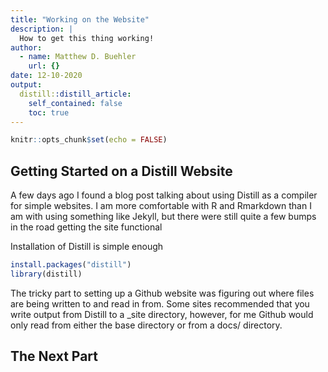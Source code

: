 ```yaml
---
title: "Working on the Website"
description: |
  How to get this thing working!
author:
  - name: Matthew D. Buehler
    url: {}
date: 12-10-2020
output:
  distill::distill_article:
    self_contained: false
    toc: true
---
```



```r
knitr::opts_chunk$set(echo = FALSE)
```

## Getting Started on a Distill Website


A few days ago I found a blog post talking about using Distill as a compiler for simple websites.
I am more comfortable with R and Rmarkdown than I am with using something like Jekyll, but there were still quite a few bumps in the road getting the site functional

Installation of Distill is simple enough 

```r

install.packages("distill")
library(distill)

```

The tricky part to setting up a Github website was figuring out where files are being written to and read in from. 
Some sites recommended that you write output from Distill to a _site directory, however, for me Github would only read from either the base directory or from a docs/ directory. 

## The Next Part